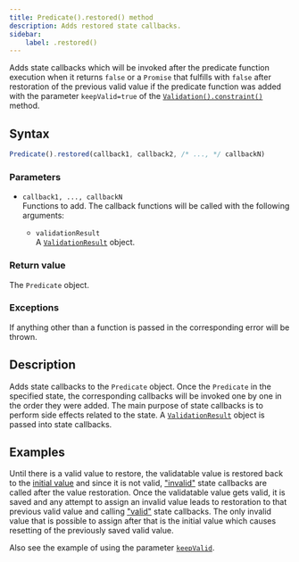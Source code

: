 ```yaml
---
title: Predicate().restored() method
description: Adds restored state callbacks.
sidebar:
    label: .restored()
---
```


Adds state callbacks which will be invoked after the predicate function execution when it returns `false` or a `Promise` that fulfills with `false` after restoration of the previous valid value if the predicate function was added with the parameter `keepValid=true` of the [`Validation().constraint()`](/api/validation/instance-methods/constraint#parameters) method.

## Syntax

```js
Predicate().restored(callback1, callback2, /* ..., */ callbackN)
```

### Parameters

- `callback1, ..., callbackN`
<br/> Functions to add. The callback functions will be called with the following arguments:

    - `validationResult` 
    <br/> A [`ValidationResult`](/api/validation-result) object. 

### Return value

The `Predicate` object. 

### Exceptions

If anything other than a function is passed in the corresponding error will be thrown. 

## Description

Adds state callbacks to the `Predicate` object. Once the `Predicate` in the specified state, the corresponding callbacks will be invoked one by one in the order they were added. The main purpose of state callbacks is to perform side effects related to the state. A [`ValidationResult`](/api/validation-result) object is passed into state callbacks.

## Examples

Until there is a valid value to restore, the validatable value is restored back to the [initial value](/api/validation/constructor#parameters) and since it is not valid, ["invalid"](/api/predicate/instance-methods/invalid) state callbacks are called after the value restoration. Once the validatable value gets valid, it is saved and any attempt to assign an invalid value leads to restoration to that previous valid value and calling ["valid"](/api/predicate/instance-methods/valid) state callbacks. The only invalid value that is possible to assign after that is the initial value which causes resetting of the previously saved valid value.

Also see the example of using the parameter [`keepValid`](/api/validation/instance-methods/constraint/#parameter-keepvalid).

<Code code={restoredCode} lang='js'/>

